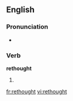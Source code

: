 ==English==

===Pronunciation===
* {{a|UK}} {{IPA|/ɹi'θɔwt/|/ɹi'ːθɔːt/}}

===Verb===
'''rethought'''

# {{past of|[[rethink]]}}

[[fr:rethought]]
[[vi:rethought]]